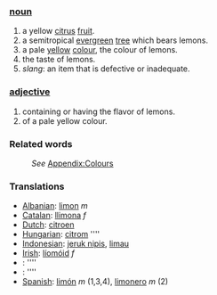 ===[[noun]]===
#a yellow [[citrus]] [[fruit]].
#a semitropical [[evergreen]] [[tree]] which bears lemons.
#a pale [[yellow]] [[color|colour]], the colour of lemons.
#the taste of lemons.
#''slang'': an item that is defective or inadequate.
===[[adjective]]===
#containing or having the flavor of lemons.
#of a pale yellow colour.
===Related words===
:''See'' [[Wiktionary_Appendix:Colours|Appendix:Colours]]
===Translations===
*[[Albanian]]: [[limon]] ''m''
*[[Catalan]]: [[llimona]] ''f''
*[[Dutch]]: [[citroen]]
*[[Hungarian]]: [[citrom]] ''''
*[[Indonesian]]: [[jeruk nipis]], [[limau]]
*[[Irish]]: [[líomóid]] ''f''
*[[]]: [[]] ''''
*[[]]: [[]] ''''
*[[Spanish]]: [[limón]] ''m'' (1,3,4), [[limonero]] ''m'' (2)
